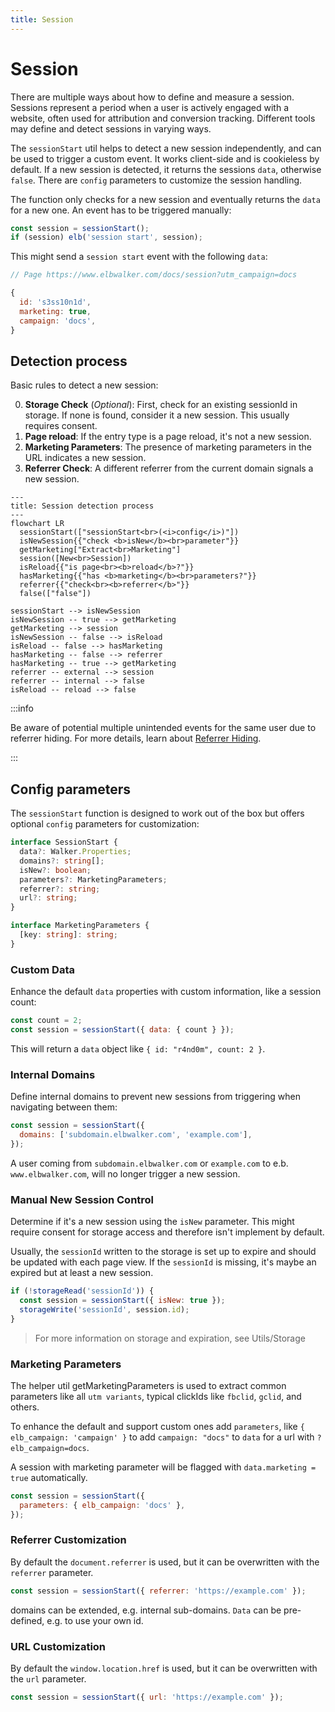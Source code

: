 ```yaml
---
title: Session
---
```



# Session

There are multiple ways about how to define and measure a session. Sessions
represent a period when a user is actively engaged with a website, often used
for attribution and conversion tracking. Different tools may define and detect
sessions in varying ways.

The `sessionStart` util helps to detect a new session independently, and can be
used to trigger a custom event. It works client-side and is cookieless by
default. If a new session is detected, it returns the sessions `data`, otherwise
`false`. There are `config` parameters to customize the session handling.

The function only checks for a new session and eventually returns the `data` for
a new one. An event has to be triggered manually:

```ts
const session = sessionStart();
if (session) elb('session start', session);
```

This might send a `session start` event with the following `data`:

```js
// Page https://www.elbwalker.com/docs/session?utm_campaign=docs

{
  id: 's3ss10n1d',
  marketing: true,
  campaign: 'docs',
}
```

## Detection process

Basic rules to detect a new session:

0. **Storage Check** (_Optional_): First, check for an existing sessionId in
   storage. If none is found, consider it a new session. This usually requires
   consent.
1. **Page reload**: If the entry type is a page reload, it's not a new session.
2. **Marketing Parameters**: The presence of marketing parameters in the URL
   indicates a new session.
3. **Referrer Check**: A different referrer from the current domain signals a
   new session.

```mermaid
---
title: Session detection process
---
flowchart LR
  sessionStart(["sessionStart<br>(<i>config</i>)"])
  isNewSession{{"check <b>isNew</b><br>parameter"}}
  getMarketing["Extract<br>Marketing"]
  session([New<br>Session])
  isReload{{"is page<br><b>reload</b>?"}}
  hasMarketing{{"has <b>marketing</b><br>parameters?"}}
  referrer{{"check<br><b>referrer</b>"}}
  false(["false"])

sessionStart --> isNewSession
isNewSession -- true --> getMarketing
getMarketing --> session
isNewSession -- false --> isReload
isReload -- false --> hasMarketing
hasMarketing -- false --> referrer
hasMarketing -- true --> getMarketing
referrer -- external --> session
referrer -- internal --> false
isReload -- reload --> false
```

:::info

Be aware of potential multiple unintended events for the same user due to
referrer hiding. For more details, learn about
[Referrer Hiding](https://en.wikipedia.org/wiki/HTTP_referer#Referrer_hiding).

:::

## Config parameters

The `sessionStart` function is designed to work out of the box but offers
optional `config` parameters for customization:

```ts
interface SessionStart {
  data?: Walker.Properties;
  domains?: string[];
  isNew?: boolean;
  parameters?: MarketingParameters;
  referrer?: string;
  url?: string;
}

interface MarketingParameters {
  [key: string]: string;
}
```

### Custom Data

Enhance the default `data` properties with custom information, like a session
count:

```js
const count = 2;
const session = sessionStart({ data: { count } });
```

This will return a `data` object like `{ id: "r4nd0m", count: 2 }`.

### Internal Domains

Define internal domains to prevent new sessions from triggering when navigating
between them:

```js
const session = sessionStart({
  domains: ['subdomain.elbwalker.com', 'example.com'],
});
```

A user coming from `subdomain.elbwalker.com` or `example.com` to e.b.
`www.elbwalker.com`, will no longer trigger a new session.

### Manual New Session Control

Determine if it's a new session using the `isNew` parameter. This might require
consent for storage access and therefore isn't implement by default.

Usually, the `sessionId` written to the storage is set up to expire and should
be updated with each page view. If the `sessionId` is missing, it's maybe an
expired but at least a new session.

```js
if (!storageRead('sessionId')) {
  const session = sessionStart({ isNew: true });
  storageWrite('sessionId', session.id);
}
```

> For more information on storage and expiration,
> see&nbsp;<Link to="/docs/utils/storage">Utils/Storage</Link>

### Marketing Parameters

The helper util <Link to="/docs/utils/helper#getmarketingparameters">
getMarketingParameters</Link> is used to extract common parameters like all
`utm variants`, typical clickIds like `fbclid`, `gclid`, and others.

To enhance the default and support custom ones add `parameters`, like
`{ elb_campaign: 'campaign' }` to add `campaign: "docs"` to `data` for a url
with `?elb_campaign=docs`.

A session with marketing parameter will be flagged with `data.marketing = true`
automatically.

```js
const session = sessionStart({
  parameters: { elb_campaign: 'docs' },
});
```

### Referrer Customization

By default the `document.referrer` is used, but it can be overwritten with the
`referrer` parameter.

```js
const session = sessionStart({ referrer: 'https://example.com' });
```

domains can be extended, e.g. internal sub-domains. `Data` can be pre-defined,
e.g. to use your own id.

### URL Customization

By default the `window.location.href` is used, but it can be overwritten with
the `url` parameter.

```js
const session = sessionStart({ url: 'https://example.com' });
```

